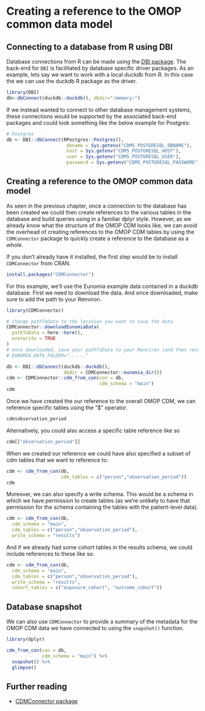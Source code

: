 # Creating a reference to the OMOP common data model

## Connecting to a database from R using DBI

Database connections from R can be made using the [DBI package](https://dbi.r-dbi.org/). The back-end for `DBI` is facilitated by database specific driver packages. As an example, lets say we want to work with a local duckdb from R. In this case the we can use the duckdb R package as the driver.

```r
library(DBI)
db<-dbConnect(duckdb::duckdb(), dbdir=":memory:")
```

If we instead wanted to connect to other database management systems, these connections would be supported by the associated back-end packages and could look something like the below example for Postgres:

```r
# Postgres
db <- DBI::dbConnect(RPostgres::Postgres(),
                      dbname = Sys.getenv("CDM5_POSTGRESQL_DBNAME"),
                      host = Sys.getenv("CDM5_POSTGRESQL_HOST"),
                      user = Sys.getenv("CDM5_POSTGRESQL_USER"),
                      password = Sys.getenv("CDM5_POSTGRESQL_PASSWORD"))
```

## Creating a reference to the OMOP common data model

As seen in the previous chapter, once a connection to the database has been created we could then create references to the various tables in the database and build queries using in a familiar dplyr style. However, as we already know what the structure of the OMOP CDM looks like, we can avoid the overhead of creating references to the OMOP CDM tables by using the `CDMConnector` package to quickly create a reference to the database as a whole.

If you don't already have it installed, the first step would be to install `CDMConnector` from CRAN.

```r
install.packages("CDMConnector")
```

For this example, we'll use the Eunomia example data contained in a duckdb database. First we need to download the data. And once downloaded, make sure to add the path to your Renviron.

```r
library(CDMConnector)
```

```r
# change pathToData to the location you want to save the data
CDMConnector::downloadEunomiaData(
  pathToData = here::here(), 
  overwrite = TRUE
)
# once downloaded, save your pathToData to your Renviron (and then restart R)
# EUNOMIA_DATA_FOLDER="......"
```

```r
db <- DBI::dbConnect(duckdb::duckdb(), 
                     dbdir = CDMConnector::eunomia_dir())
cdm <- CDMConnector::cdm_from_con(con = db, 
                                  cdm_schema = "main")
cdm
```

Once we have created the our reference to the overall OMOP CDM, we can reference specific tables using the "\$" operator.

```r
cdm$observation_period
```

Alternatively, you could also access a specific table reference like so

```r
cdm[["observation_period"]]
```

When we created our reference we could have also specified a subset of cdm tables that we want to reference to:

```r
cdm <- cdm_from_con(db, 
                    cdm_tables = c("person","observation_period"))
cdm
```

Moreover, we can also specify a write schema. This would be a schema in which we have permission to create tables (as we're unlikely to have that permission for the schema containing the tables with the patient-level data).

```r
cdm <- cdm_from_con(db,
  cdm_schema = "main",
  cdm_tables = c("person","observation_period"),
  write_schema = "results")
```

And if we already had some cohort tables in the results schema, we could include references to these like so:

```r
cdm <- cdm_from_con(db,
  cdm_schema = "main",
  cdm_tables = c("person","observation_period"),
  write_schema = "results",
  cohort_tables = c("exposure_cohort", "outcome_cohort"))
```

## Database snapshot

We can also use `CDMConnector` to provide a summary of the metadata for the OMOP CDM data we have connected to using the `snapshot()` function.

```r
library(dplyr)
```

```r
cdm_from_con(con = db, 
             cdm_schema = "main") %>% 
  snapshot() %>% 
  glimpse()
```

## Further reading

-   [CDMConnector package](https://darwin-eu.github.io/CDMConnector)
